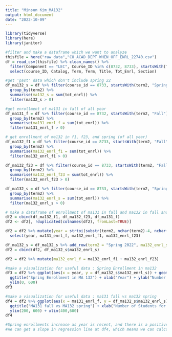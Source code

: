 ```yaml
---
title: "Minsun Kim_MA132"
output: html_document
date: "2022-10-09"
---
```

```r
library(tidyverse)
library(here)
library(janitor)
```

```r
#filter and make a dataframe which we want to analyze
thisfile = here("raw_data","CU_ACAD_DEPT_WHEN_OFF_ENRL_22740.csv")
df = read_csv(thisfile) %>% clean_names() %>% 
  filter(Component == "LEC", Course_ID %in% c(8732, 8733), startsWith(Term, "Fall") | startsWith(Term, "Spring")) %>%
  select(course_ID, Catalog, Term, Term, Title, Tot_Enrl, Section)
```

```r
#get 'past' data which don't include spring 22
df_ma132_s = df %>% filter(course_id == 8733, startsWith(term2, "Spring")) %>% 
  group_by(term2) %>%
  summarise(ma132_s = sum(tot_enrl)) %>%
  filter(ma132_s > 0)
```

```r
#get enrollment of ma131 in fall of all year 
df_ma131_f = df %>% filter(course_id == 8732, startsWith(term2, "Fall")) %>%
  group_by(term2) %>%
  summarise(ma131_enrl_f = sum(tot_enrl)) %>%
  filter(ma131_enrl_f > 0)
```

```r
# get enrollment of ma132 in f1, f23, and spring (of all year)
df_ma132_f1 = df %>% filter(course_id == 8733, startsWith(term2, "Fall"), section == 1) %>%
  group_by(term2) %>%
  summarise(ma132_enrl_f1 = sum(tot_enrl)) %>%
  filter(ma132_enrl_f1 > 0)

df_ma132_f23 = df %>% filter(course_id == 8733, startsWith(term2, "Fall"), section == 2 | section == 3) %>%
  group_by(term2) %>%
  summarise(ma132_enrl_f23 = sum(tot_enrl)) %>%
  filter(ma132_enrl_f23 > 0)

df_ma132_s = df %>% filter(course_id == 8733, startsWith(term2, "Spring")) %>%
  group_by(term2) %>%
  summarise(ma132_enrl_s = sum(tot_enrl)) %>%
  filter(ma132_enrl_s > 0)
```

```r
# make a dataframe of enrollment of ma131 in fall and ma132 in fall and spring and organizing by year
df2 = cbind(df_ma132_f1, df_ma132_f23, df_ma131_f)
df2 <- df2[, !duplicated(colnames(df2), fromLast=TRUE)]

df2 = df2 %>% mutate(year = strtoi(substr(term2, nchar(term2)-4, nchar(term2))) + 1) %>%
  select(year, ma131_enrl_f, ma132_enrl_f1, ma132_enrl_f23)

df_ma132_s = df_ma132_s %>% add_row(term2 = "Spring 2022", ma132_enrl_s = NA)
df2 = cbind(df2, df_ma132_s$ma132_enrl_s)

df2 = df2 %>% mutate(ma132_enrl_f = ma132_enrl_f1 + ma132_enrl_f23)
```

```r
#make a visualization for useful data : Spring Enrollment in ma132
df3 = df2 %>% ggplot(aes(x = year, y = df_ma132_s$ma132_enrl_s)) + geom_point() + 
  ggtitle("Spring Enrollment in MA 132") + xlab("Year") + ylab("Number of Students") +
  ylim(0, 600)
df3

#make a visualization for useful data : ma131 fall vs ma132 spring
df4 = df2 %>% ggplot(aes(x = ma131_enrl_f, y = df_ma132_s$ma132_enrl_s)) + geom_point() + 
  ggtitle("MA131 fall vs MA132 spring") + xlab("Number of Students for ma131 fall") + ylab("Number of Students for ma132 spring") +
  ylim(200, 600) + xlim(400,600)
df4
```

```r
#Spring enrollments increase as year is recent, and there is a positive relationship between ma131 fall and ma132 spring, which means if the bigger number of enrollment of ma131 the bigger number of enrollment of ma132. 
#We can get a slope in regression line at df4, which means we can calculate the rate of increasing average of enrollment of ma132 spring per unit of increasing enrollment of ma131 of fall. 
```




